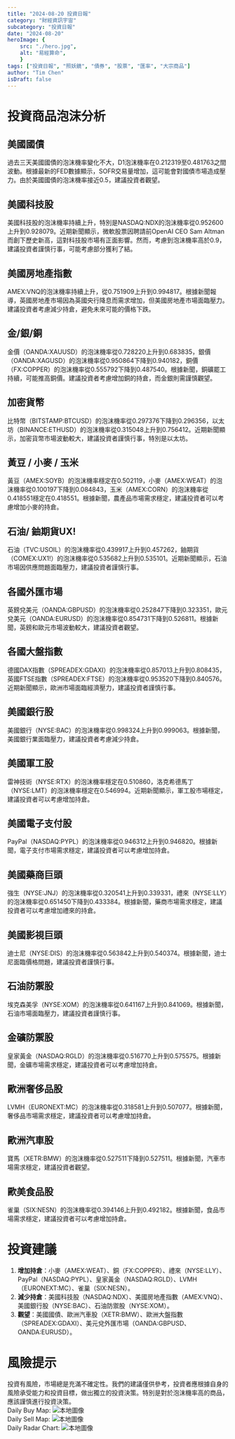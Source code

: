 ```yaml
---
title: "2024-08-20 投資日報"
category: "財經資訊宇宙"
subcategory: "投資日報"
date: "2024-08-20"
heroImage: {
    src: "./hero.jpg",
    alt: "易經算命",
    }
tags: ["投資日報", "照妖鏡", "債券", "股票", "匯率", "大宗商品"]
author: "Tim Chen"
isDraft: false
---
```

# 投資商品泡沫分析

## 美國國債
過去三天美國國債的泡沫機率變化不大，D1泡沫機率在0.212319至0.481763之間波動。根據最新的FED數據顯示，SOFR交易量增加，這可能會對國債市場造成壓力。由於美國國債的泡沫機率接近0.5，建議投資者觀望。

## 美國科技股
美國科技股的泡沫機率持續上升，特別是NASDAQ:NDX的泡沫機率從0.952600上升到0.928079。近期新聞顯示，微軟股票因聘請前OpenAI CEO Sam Altman而創下歷史新高，這對科技股市場有正面影響。然而，考慮到泡沫機率高於0.9，建議投資者謹慎行事，可能考慮部分獲利了結。

## 美國房地產指數
AMEX:VNQ的泡沫機率持續上升，從0.751909上升到0.994817。根據新聞報導，英國房地產市場因為英國央行降息而需求增加，但美國房地產市場面臨壓力。建議投資者考慮減少持倉，避免未來可能的價格下跌。

## 金/銀/銅
金價（OANDA:XAUUSD）的泡沫機率從0.728220上升到0.683835，銀價（OANDA:XAGUSD）的泡沫機率從0.950864下降到0.940182，銅價（FX:COPPER）的泡沫機率從0.555792下降到0.487540。根據新聞，銅礦罷工持續，可能推高銅價。建議投資者考慮增加銅的持倉，而金銀則需謹慎觀望。

## 加密貨幣
比特幣（BITSTAMP:BTCUSD）的泡沫機率從0.297376下降到0.296356，以太坊（BINANCE:ETHUSD）的泡沫機率從0.315048上升到0.756412。近期新聞顯示，加密貨幣市場波動較大，建議投資者謹慎行事，特別是以太坊。

## 黃豆 / 小麥 / 玉米
黃豆（AMEX:SOYB）的泡沫機率穩定在0.502119，小麥（AMEX:WEAT）的泡沫機率從0.100197下降到0.084843，玉米（AMEX:CORN）的泡沫機率從0.418551穩定在0.418551。根據新聞，農產品市場需求穩定，建議投資者可以考慮增加小麥的持倉。

## 石油/ 鈾期貨UX!
石油（TVC:USOIL）的泡沫機率從0.439917上升到0.457262，鈾期貨（COMEX:UX1!）的泡沫機率從0.535682上升到0.535101。近期新聞顯示，石油市場因供應問題面臨壓力，建議投資者謹慎行事。

## 各國外匯市場
英鎊兌美元（OANDA:GBPUSD）的泡沫機率從0.252847下降到0.323351，歐元兌美元（OANDA:EURUSD）的泡沫機率從0.854731下降到0.526811。根據新聞，英鎊和歐元市場波動較大，建議投資者觀望。

## 各國大盤指數
德國DAX指數（SPREADEX:GDAXI）的泡沫機率從0.857013上升到0.808435，英國FTSE指數（SPREADEX:FTSE）的泡沫機率從0.953520下降到0.840576。近期新聞顯示，歐洲市場面臨經濟壓力，建議投資者謹慎行事。

## 美國銀行股
美國銀行（NYSE:BAC）的泡沫機率從0.998324上升到0.999063。根據新聞，美國銀行業面臨壓力，建議投資者考慮減少持倉。

## 美國軍工股
雷神技術（NYSE:RTX）的泡沫機率穩定在0.510860，洛克希德馬丁（NYSE:LMT）的泡沫機率穩定在0.546994。近期新聞顯示，軍工股市場穩定，建議投資者可以考慮增加持倉。

## 美國電子支付股
PayPal（NASDAQ:PYPL）的泡沫機率從0.946312上升到0.946820。根據新聞，電子支付市場需求穩定，建議投資者可以考慮增加持倉。

## 美國藥商巨頭
強生（NYSE:JNJ）的泡沫機率從0.320541上升到0.339331，禮來（NYSE:LLY）的泡沫機率從0.651450下降到0.433384。根據新聞，藥商市場需求穩定，建議投資者可以考慮增加禮來的持倉。

## 美國影視巨頭
迪士尼（NYSE:DIS）的泡沫機率從0.563842上升到0.540374。根據新聞，迪士尼面臨價格問題，建議投資者謹慎行事。

## 石油防禦股
埃克森美孚（NYSE:XOM）的泡沫機率從0.641167上升到0.841069。根據新聞，石油市場面臨壓力，建議投資者謹慎行事。

## 金礦防禦股
皇家黃金（NASDAQ:RGLD）的泡沫機率從0.516770上升到0.575575。根據新聞，金礦市場需求穩定，建議投資者可以考慮增加持倉。

## 歐洲奢侈品股
LVMH（EURONEXT:MC）的泡沫機率從0.318581上升到0.507077。根據新聞，奢侈品市場需求穩定，建議投資者可以考慮增加持倉。

## 歐洲汽車股
寶馬（XETR:BMW）的泡沫機率從0.527511下降到0.527511。根據新聞，汽車市場需求穩定，建議投資者觀望。

## 歐美食品股
雀巢（SIX:NESN）的泡沫機率從0.394146上升到0.492182。根據新聞，食品市場需求穩定，建議投資者可以考慮增加持倉。

# 投資建議
1. **增加持倉**：小麥（AMEX:WEAT）、銅（FX:COPPER）、禮來（NYSE:LLY）、PayPal（NASDAQ:PYPL）、皇家黃金（NASDAQ:RGLD）、LVMH（EURONEXT:MC）、雀巢（SIX:NESN）。
2. **減少持倉**：美國科技股（NASDAQ:NDX）、美國房地產指數（AMEX:VNQ）、美國銀行股（NYSE:BAC）、石油防禦股（NYSE:XOM）。
3. **觀望**：美國國債、歐洲汽車股（XETR:BMW）、歐洲大盤指數（SPREADEX:GDAXI）、美元兌外匯市場（OANDA:GBPUSD、OANDA:EURUSD）。

# 風險提示
投資有風險，市場總是充滿不確定性。我們的建議僅供參考，投資者應根據自身的風險承受能力和投資目標，做出獨立的投資決策。特別是對於泡沫機率高的商品，應該謹慎進行投資決策。
<br />
Daily Buy Map:
![本地圖像](./buyMap.svg)
<br />
Daily Sell Map:
![本地圖像](./sellMap.svg)
<br />
Daily Radar Chart:
![本地圖像](./radar.svg)
<br />
